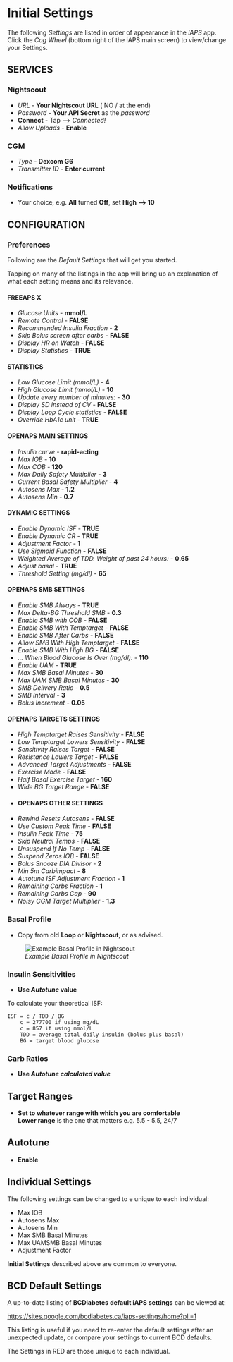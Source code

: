 # Initial Settings

The following *Settings* are listed in order of appearance in the *iAPS* app. Click the _Cog Wheel_ (bottom right of the iAPS main screen) to view/change your Settings.

## SERVICES

### Nightscout
- *URL* - **Your Nightscout URL** ( NO / at the end)
- *Password* -  **Your API Secret** as the *password*
- **Connect** - Tap --> *Connected!*
- *Allow Uploads* - **Enable**

### CGM
- *Type* - **Dexcom G6**
- *Transmitter ID* - **Enter current**

### Notifications
- Your choice, e.g. **All** turned **Off**, set **High ---> 10**


## CONFIGURATION

### Preferences
Following are the _Default Settings_ that will get you started.

Tapping on many of the listings in the app will bring up an explanation of what each setting means and its relevance.

#### FREEAPS X
- *Glucose Units* - **mmol/L**
- *Remote Control* - **FALSE**
- *Recommended Insulin Fraction* - **2**
- *Skip Bolus screen after carbs* - **FALSE**
- *Display HR on Watch* - **FALSE**
- *Display Statistics* - **TRUE**

#### STATISTICS
- *Low Glucose Limit (mmol/L)* - **4**
- *High Glucose Limit (mmol/L)* - **10**
- *Update every number of minutes:* - **30**
- *Display SD instead of CV* - **FALSE**
- *Display Loop Cycle statistics* - **FALSE**
- *Override HbA1c unit* - **TRUE**

#### OPENAPS MAIN SETTINGS
- *Insulin curve* - **rapid-acting**
- *Max IOB* - **10**
- *Max COB* - **120**
- *Max Daily Safety Multiplier* - **3**
- *Current Basal Safety Multiplier* - **4**
- *Autosens Max* - **1.2**
- *Autosens Min* - **0.7**

#### DYNAMIC SETTINGS
- *Enable Dynamic ISF* - **TRUE**
- *Enable Dynamic CR* - **TRUE**
- *Adjustment Factor* - **1**
- *Use Sigmoid Function* - **FALSE**
- *Weighted Average of TDD. Weight of past 24 hours:* - **0.65**
- *Adjust basal* - **TRUE**
- *Threshold Setting (mg/dl)* - **65**

#### OPENAPS SMB SETTINGS
- *Enable SMB Always* - **TRUE**
- *Max Delta-BG Threshold SMB* - **0.3**
- *Enable SMB with COB* - **FALSE**
- *Enable SMB With Temptarget* - **FALSE**
- *Enable SMB After Carbs* - **FALSE**
- *Allow SMB With High Temptarget* - **FALSE**
- *Enable SMB With High BG* - **FALSE**
- *... When Blood Glucose Is Over (mg/dl):* - **110**
- *Enable UAM* - **TRUE**
- *Max SMB Basal Minutes* - **30**
- *Max UAM SMB Basal Minutes* - **30**
- *SMB Delivery Ratio* - **0.5**
- *SMB Interval* - **3**
- *Bolus Increment* - **0.05**

#### OPENAPS TARGETS SETTINGS
- *High Temptarget Raises Sensitivity* - **FALSE**
- *Low Temptarget Lowers Sensitivity* - **FALSE**
- *Sensitivity Raises Target* - **FALSE**
- *Resistance Lowers Target* - **FALSE**
- *Advanced Target Adjustments* - **FALSE**
- *Exercise Mode* - **FALSE**
- *Half Basal Exercise Target* - **160**
- *Wide BG Target Range* - **FALSE**
- 
#### OPENAPS OTHER SETTINGS
- *Rewind Resets Autosens* - **FALSE**
- *Use Custom Peak Time* - **FALSE**
- *Insulin Peak Time* - **75**
- *Skip Neutral Temps* - **FALSE**
- *Unsuspend If No Temp* - **FALSE**
- *Suspend Zeros IOB* - **FALSE**
- *Bolus Snooze DIA Divisor* - **2**
- *Min 5m Carbimpact* - **8**
- *Autotune ISF Adjustment Fraction* - **1**
- *Remaining Carbs Fraction* - **1**
- *Remaining Carbs Cap* - **90**
- *Noisy CGM Target Multiplier* - **1.3**

### Basal Profile

- Copy from old **Loop** or **Nightscout**, or as advised.

![_Example Basal Profile in Nightscout_](images/example_basal_profile.png)

### Insulin Sensitivities
- **Use _Autotune_ value**

To calculate your theoretical ISF:
```
ISF = c / TDD / BG
    c = 277700 if using mg/dL
    c = 857 if using mmol/L
    TDD = average total daily insulin (bolus plus basal)
    BG = target blood glucose
```

### Carb Ratios
- **Use _Autotune calculated value_**

## Target Ranges
- **Set to whatever range with which you are comfortable**  
**Lower range** is the one that matters e.g. 5.5 - 5.5, 24/7

## Autotune 
- **Enable**

## Individual Settings

The following settings can be changed to e unique to each individual:

- Max IOB
- Autosens Max
- Autosens Min
- Max SMB Basal Minutes
- Max UAMSMB Basal Minutes
- Adjustment Factor

**Initial Settings** described above are common to everyone.

##  BCD Default Settings

A up-to-date listing of **BCDiabetes default iAPS settings** can be viewed at:

<https://sites.google.com/bcdiabetes.ca/iaps-settings/home?pli=1>

This listing is useful if you need to re-enter the default settings after an unexpected update, or compare your settings to current BCD defaults.

The Settings in RED are those unique to each individual.


